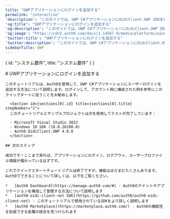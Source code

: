 ---
title: "UWPアプリケーションにログインを追加する"
permalink: "interactive"
'description': "このガイドでは、UWP C#アプリケーションにOidcClient.UWP SDKを使ってAuth0を統合する方法を説明します。"
'og:title': "UWPアプリケーションにログインを追加する"
'og:description': "このガイドでは、UWP C#アプリケーションにOidcClient.UWP SDKを使ってAuth0を統合する方法を説明します。"
'og:image': "https://cdn2.auth0.com/docs/1.14567.0/media/platforms/windows-8.png"
'twitter:title': "UWPアプリケーションにログインを追加する"
'twitter:description': "このガイドでは、UWP C#アプリケーションにOidcClient.UWP SDKを使ってAuth0を統合する方法を説明します。"
sidebarTitle: UWP
---


  { id: "システム要件", title: "システム要件" }
]

<Recipe>
  <Content>
    # UWPアプリケーションにログインを追加する

    このチュートリアルは、Auth0を使用して、UWP C#アプリケーションにユーザーログインを追加する方法について説明します。ログインして、アカウント用に構成された例を参考にこのクイックタートに従うことをお勧めします。

      <Section id={sections[0].id} title={sections[0].title} stepNumber="1">
      このチュートリアルとサンプルプロジェクトは次を使用してテストが完了しています：

      - Microsoft Visual Studio 2022
      - Windows 10 SDK (10.0.26100.0)
      - Auth0.OidcClient.UWP 4.0.0
      </Section>

    ## 次のステップ

    成功です！ここまで来れば、アプリケーションにログイン、ログアウト、ユーザープロファイル情報が備わっているはずです。

    これでクイックスタートチュートリアルは終了ですが、機能はまだまだたくさんあります。Auth0でできることについて詳しくは、以下をご覧ください。

    *   [Auth0 Dashboard](https://manage.auth0.com/#) - Auth0のテナントやアプリケーションを構成して管理する方法について説明します
    *   [auth0-oidc-client-net SDK](https://github.com/auth0/auth0-oidc-client-net) - このチュートリアルで使用されているSDKをより詳しく説明します
    *   [Auth0 Marketplace](https://marketplace.auth0.com/) - Auth0の機能性を拡張できる各種の統合を見つけられます
  </Content>

  <SideMenu sections={sections}>
      <SideMenuSectionItem id={sections[0].id}>
        <SignUpForm />
      </SideMenuSectionItem>
    </SideMenu>
</Recipe>
